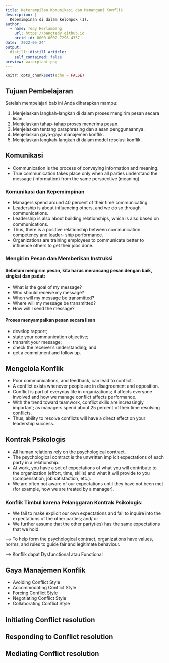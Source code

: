```yaml
---
title: Keterampilan Komunikasi dan Menangani Konflik
description: |
  Kepemimpinan di dalam kelompok (1).
author: 
  - name: Tedy Herlambang
    url: https://bangtedy.github.io
    orcid_id: 0000-0002-7296-4357
date: '2022-05-24'
output:
  distill::distill_article:
    self_contained: false
preview: waterplant.png
---
```


```r
knitr::opts_chunk$set(echo = FALSE)
```

## Tujuan Pembelajaran

Setelah mempelajari bab ini Anda diharapkan mampu:

1. Menjelaskan langkah-langkah di dalam proses mengirim pesan secara lisan.
2. Menjelaskan tahap-tahap proses menerima pesan. 
3. Menjelaskan tentang paraphrasing dan alasan penggunaannya.
4. Menjelaskan gaya-gaya manajemen konflik. 
5. Menjelaskan langkah-langkah di dalam model resolusi konflik. 

## Komunikasi

- Communication is the process of conveying information and meaning. 
- True communication takes place
only when all parties understand the message (information) from the same perspective
(meaning).

### Komunikasi dan Kepemimpinan

- Managers spend around 40 percent of their time communicating.
- Leadership is about influencing others, and we do so through communications.
- Leadership is also about building relationships, which is also based on communications. 
- Thus, there is a positive relationship between communication competency and leader-
ship performance.
- Organizations are training employees to communicate better to influence others to get their jobs done.

### Mengirim Pesan dan Memberikan Instruksi

#### Sebelum mengirim pesan, kita harus merancang pesan dengan baik, singkat dan padat: 

   + What is the goal of my message? 
   + Who should receive my message? 
   + When will my message be transmitted? 
   + Where will my message be transmitted?
   + How will I send the message?
   
#### Proses menyampaikan pesan secara lisan
   + develop rapport; 
   + state your communication objective; 
   + transmit your message; 
   + check the receiver’s understanding; and 
   + get a commitment and follow up. 
   
## Mengelola Konflik

- Poor communications, and feedback, can lead to conflict. 
- A conflict exists whenever people are in disagreement and opposition. 
- Conflict is part of everyday life in organizations; it affects everyone involved and how we manage conflict affects performance.
- With the trend toward teamwork, conflict skills are increasingly important; as managers spend about 25 percent of their time resolving conflicts.
- Thus, ability to resolve conflicts will have a direct effect on your leadership success.

## Kontrak Psikologis

- All human relations rely on the psychological contract. 
- The psychological contract is the unwritten implicit expectations of each party in a relationship. 
- At work, you have a set of expectations of what you will contribute to the organization (effort, time, skills) and what it will provide to you (compensation, job satisfaction, etc.). 
- We are often not aware of our expectations until they have not been met (for example, how we are treated by a manager).

### Konflik Timbul karena Pelanggaran Kontrak Psikologis:

- We fail to make explicit our own expectations and fail to inquire into the expectations of the other parties; and/ or 
- We further assume that the other party(ies) has the same expectations that we hold.

--> To help form the psychological contract, organizations have values, norms, and rules to
guide fair and legitimate behaviour.

--> Konflik dapat Dysfunctional atau Functional

## Gaya Manajemen Konflik

- Avoiding Conflict Style
- Accommodating Conflict Style
- Forcing Conflict Style
- Negotiating Conflict Style
- Collaborating Conflict Style

## Initiating Conflict resolution
## Responding to Conflict resolution
## Mediating Conflict resolution